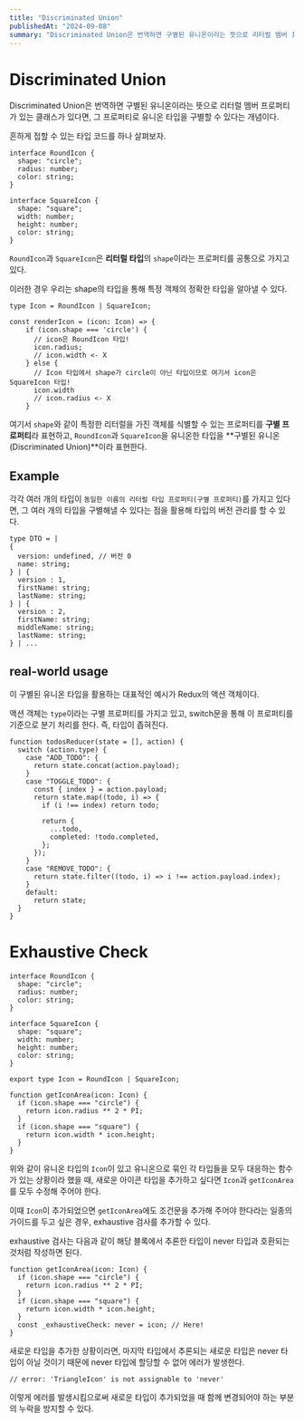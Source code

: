 ```yaml
---
title: "Discriminated Union"
publishedAt: "2024-09-08"
summary: "Discriminated Union은 번역하면 구별된 유니온이라는 뜻으로 리터럴 멤버 프로퍼티가 있는 클래스가 있다면, 그 프로퍼티로 유니온 타입을 구별할 수 있다는 개념이다."
---
```


# Discriminated Union

Discriminated Union은 번역하면 구별된 유니온이라는 뜻으로 리터럴 멤버 프로퍼티가 있는 클래스가 있다면, 그 프로퍼티로 유니온 타입을 구별할 수 있다는 개념이다.

흔하게 접할 수 있는 타입 코드를 하나 살펴보자.

```tsx
interface RoundIcon {
  shape: "circle";
  radius: number;
  color: string;
}

interface SquareIcon {
  shape: "square";
  width: number;
  height: number;
  color: string;
}
```

`RoundIcon`과 `SquareIcon`은 **리터럴 타입**의 `shape`이라는 프로퍼티를 공통으로 가지고 있다.

이러한 경우 우리는 shape의 타입을 통해 특정 객체의 정확한 타입을 알아낼 수 있다.

```tsx
type Icon = RoundIcon | SquareIcon;

const renderIcon = (icon: Icon) => {
	if (icon.shape === 'circle') {
	  // icon은 RoundIcon 타입!
	  icon.radius;
	  // icon.width <- X
	} else {
	  // Icon 타입에서 shape가 circle이 아닌 타입이므로 여기서 icon은 SquareIcon 타입!
	  icon.width
	  // icon.radius <- X
	}
```

여기서 `shape`와 같이 특정한 리터럴을 가진 객체를 식별할 수 있는 프로퍼티를 **구별 프로퍼티**라 표현하고, `RoundIcon`과 `SquareIcon`을 유니온한 타입을 **구별된 유니온(Discriminated Union)**이라 표현한다.

## Example

각각 여러 개의 타입이 `동일한 이름의 리터럴 타입 프로퍼티(구별 프로퍼티)`를 가지고 있다면, 그 여러 개의 타입을 구별해낼 수 있다는 점을 활용해 타입의 버전 관리를 할 수 있다.

```tsx
type DTO = |
{
  version: undefined, // 버전 0
  name: string;
} | {
  version : 1,
  firstName: string;
  lastName: string;
} | {
  version : 2,
  firstName: string;
  middleName: string;
  lastName: string;
} | ...
```

## real-world usage

이 구별된 유니온 타입을 활용하는 대표적인 예시가 Redux의 액션 객체이다.

액션 객체는 `type`이라는 구별 프로퍼티를 가지고 있고, switch문을 통해 이 프로퍼티를 기준으로 분기 처리를 한다. 즉, 타입이 좁혀진다.

```tsx
function todosReducer(state = [], action) {
  switch (action.type) {
    case "ADD_TODO": {
      return state.concat(action.payload);
    }
    case "TOGGLE_TODO": {
      const { index } = action.payload;
      return state.map((todo, i) => {
        if (i !== index) return todo;

        return {
          ...todo,
          completed: !todo.completed,
        };
      });
    }
    case "REMOVE_TODO": {
      return state.filter((todo, i) => i !== action.payload.index);
    }
    default:
      return state;
  }
}
```

# Exhaustive Check

```tsx
interface RoundIcon {
  shape: "circle";
  radius: number;
  color: string;
}

interface SquareIcon {
  shape: "square";
  width: number;
  height: number;
  color: string;
}

export type Icon = RoundIcon | SquareIcon;
```

```tsx
function getIconArea(icon: Icon) {
  if (icon.shape === "circle") {
    return icon.radius ** 2 * PI;
  }
  if (icon.shape === "square") {
    return icon.width * icon.height;
  }
}
```

위와 같이 유니온 타입의 `Icon`이 있고 유니온으로 묶인 각 타입들을 모두 대응하는 함수가 있는 상황이라 했을 때, 새로운 아이콘 타입을 추가하고 싶다면 `Icon`과 `getIconArea`를 모두 수정해 주어야 한다.

이때 `Icon`이 추가되었으면 `getIconArea`에도 조건문을 추가해 주어야 한다라는 일종의 가이드를 두고 싶은 경우, exhaustive 검사를 추가할 수 있다.

exhaustive 검사는 다음과 같이 해당 블록에서 추론한 타입이 never 타입과 호환되는 것처럼 작성하면 된다.

```tsx
function getIconArea(icon: Icon) {
  if (icon.shape === "circle") {
    return icon.radius ** 2 * PI;
  }
  if (icon.shape === "square") {
    return icon.width * icon.height;
  }
  const _exhaustiveCheck: never = icon; // Here!
}
```

새로운 타입을 추가한 상황이라면, 마지막 타입에서 추론되는 새로운 타입은 never 타입이 아닐 것이기 때문에 never 타입에 할당할 수 없어 에러가 발생한다.

```tsx
// error: 'TriangleIcon' is not assignable to 'never'
```

이렇게 에러를 발생시킴으로써 새로운 타입이 추가되었을 때 함께 변경되어야 하는 부분의 누락을 방지할 수 있다.

